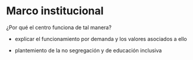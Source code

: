 # Marco institucional

¿Por qué el centro funciona de tal manera?

-   explicar el funcionamiento por demanda y los valores asociados a ello

-   plantemiento de la no segregación y de educación inclusiva
